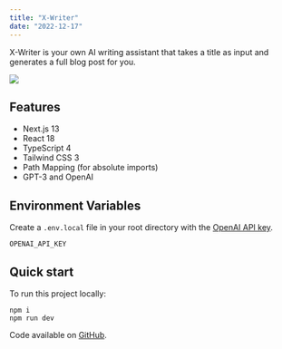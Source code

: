 ```yaml
---
title: "X-Writer"
date: "2022-12-17"
---
```


X-Writer is your own AI writing assistant that takes a title as input and generates a full blog post for you.

<Img
  src="/images/posts/x-writer.png"
  width={2154}
  height={1232}
  caption="AI writing assistant built with GPT-3 and OpenAI"
/>

## Features

- Next.js 13
- React 18
- TypeScript 4
- Tailwind CSS 3
- Path Mapping (for absolute imports)
- GPT-3 and OpenAI

## Environment Variables

Create a `.env.local` file in your root directory with the [OpenAI API key](https://beta.openai.com/account/api-keys).

```
OPENAI_API_KEY
```

## Quick start

To run this project locally:

```shell
npm i
npm run dev
```

Code available on [GitHub](https://github.com/eneax/x-writer).
